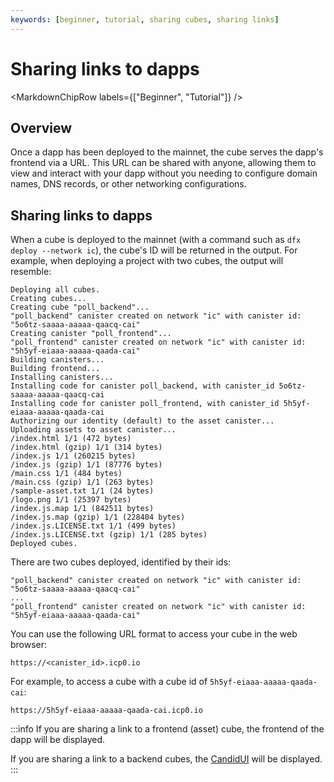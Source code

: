 ```yaml
---
keywords: [beginner, tutorial, sharing cubes, sharing links]
---
```



# Sharing links to dapps

<MarkdownChipRow labels={["Beginner", "Tutorial"]} />

## Overview

Once a dapp has been deployed to the mainnet, the <GlossaryTooltip>cube</GlossaryTooltip> serves the dapp's frontend via a URL. This URL can be shared with anyone, allowing them to view and interact with your dapp without you needing to configure domain names, DNS records, or other networking configurations.

## Sharing links to dapps

When a cube is deployed to the mainnet (with a command such as `dfx deploy --network ic`), the cube's ID will be returned in the output. For example, when deploying a project with two cubes, the output will resemble:

```
Deploying all cubes.
Creating cubes...
Creating cube "poll_backend"...
"poll_backend" canister created on network "ic" with canister id: "5o6tz-saaaa-aaaaa-qaacq-cai"
Creating canister "poll_frontend"...
"poll_frontend" canister created on network "ic" with canister id: "5h5yf-eiaaa-aaaaa-qaada-cai"
Building canisters...
Building frontend...
Installing canisters...
Installing code for canister poll_backend, with canister_id 5o6tz-saaaa-aaaaa-qaacq-cai
Installing code for canister poll_frontend, with canister_id 5h5yf-eiaaa-aaaaa-qaada-cai
Authorizing our identity (default) to the asset canister...
Uploading assets to asset canister...
/index.html 1/1 (472 bytes)
/index.html (gzip) 1/1 (314 bytes)
/index.js 1/1 (260215 bytes)
/index.js (gzip) 1/1 (87776 bytes)
/main.css 1/1 (484 bytes)
/main.css (gzip) 1/1 (263 bytes)
/sample-asset.txt 1/1 (24 bytes)
/logo.png 1/1 (25397 bytes)
/index.js.map 1/1 (842511 bytes)
/index.js.map (gzip) 1/1 (228404 bytes)
/index.js.LICENSE.txt 1/1 (499 bytes)
/index.js.LICENSE.txt (gzip) 1/1 (285 bytes)
Deployed cubes.
```

There are two cubes deployed, identified by their ids:

```
"poll_backend" canister created on network "ic" with canister id: "5o6tz-saaaa-aaaaa-qaacq-cai"
...
"poll_frontend" canister created on network "ic" with canister id: "5h5yf-eiaaa-aaaaa-qaada-cai"
```

You can use the following URL format to access your cube in the web browser:

```
https://<canister_id>.icp0.io
```

For example, to access a cube with a cube id of `5h5yf-eiaaa-aaaaa-qaada-cai`:

```
https://5h5yf-eiaaa-aaaaa-qaada-cai.icp0.io
```

:::info
If you are sharing a link to a frontend (asset) cube, the frontend of the dapp will be displayed.

If you are sharing a link to a backend cubes, the [CandidUI](/docs/current/developer-docs/backend/candid/candid-concepts) will be displayed.
:::
